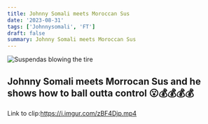 ```yaml
---
title: Johnny Somali meets Moroccan Sus 
date: '2023-08-31'
tags: ['Johnnysomali', 'FT']
draft: false
summary: Johnny Somali meets Moroccan Sus 
---
```


![Suspendas blowing the tire](/static/images/moroccosus.png)
## Johnny Somali meets Morrocan Sus and he shows how to ball outta control 😮💰💰💰💰



Link to clip:https://i.imgur.com/zBF4Djp.mp4
